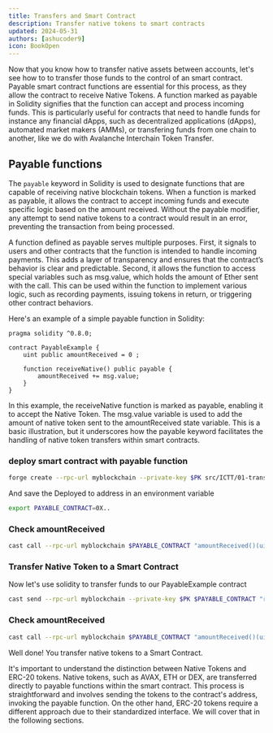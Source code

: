 ```yaml
---
title: Transfers and Smart Contract
description: Transfer native tokens to smart contracts
updated: 2024-05-31
authors: [ashucoder9]
icon: BookOpen
---
```


Now that you know how to transfer native assets between accounts, let's see how to to transfer those funds to the control of an smart contract. Payable smart contract functions are essential for this process, as they allow the contract to receive Native Tokens. A function marked as payable in Solidity signifies that the function can accept and process incoming funds. This is particularly useful for contracts that need to handle funds for instance any financial dApps, such as decentralized applications (dApps), automated market makers (AMMs), or transfering funds from one chain to another, like we do with Avalanche Interchain Token Transfer. 

## Payable functions

The `payable` keyword in Solidity is used to designate functions that are capable of receiving native blockchain tokens. When a function is marked as payable, it allows the contract to accept incoming funds and execute specific logic based on the amount received. Without the payable modifier, any attempt to send native tokens to a contract would result in an error, preventing the transaction from being processed.

A function defined as payable serves multiple purposes. First, it signals to users and other contracts that the function is intended to handle incoming payments. This adds a layer of transparency and ensures that the contract’s behavior is clear and predictable. Second, it allows the function to access special variables such as msg.value, which holds the amount of Ether sent with the call. This can be used within the function to implement various logic, such as recording payments, issuing tokens in return, or triggering other contract behaviors.

Here's an example of a simple payable function in Solidity:

```solidity 
pragma solidity ^0.8.0;

contract PayableExample {
    uint public amountReceived = 0 ;

    function receiveNative() public payable {
        amountReceived += msg.value;
    }
}
```
In this example, the receiveNative function is marked as payable, enabling it to accept the Native Token. The msg.value variable is used to add the amount of native token sent to the amountReceived state variable. This is a basic illustration, but it underscores how the payable keyword facilitates the handling of native token transfers within smart contracts.

### deploy smart contract with payable function

```bash
forge create --rpc-url myblockchain --private-key $PK src/ICTT/01-transfer-funds/01-payable-function.sol:PayableExample
```

And save the Deployed to address in an environment variable 
```bash
export PAYABLE_CONTRACT=0X..

```

### Check amountReceived
```bash
cast call --rpc-url myblockchain $PAYABLE_CONTRACT "amountReceived()(uint)"
```

### Transfer Native Token to a Smart Contract

Now let's use solidity to transfer funds to our PayableExample contract
```bash
cast send --rpc-url myblockchain --private-key $PK $PAYABLE_CONTRACT "receiveNative()" --value 100000
```

### Check amountReceived
```bash
cast call --rpc-url myblockchain $PAYABLE_CONTRACT "amountReceived()(uint)"
```

Well done! You transfer native tokens to a Smart Contract.

It's important to understand the distinction between Native Tokens and ERC-20 tokens. Native tokens, such as AVAX, ETH or DEX, are transferred directly to payable functions within the smart contract. This process is straightforward and involves sending the tokens to the contract's address, invoking the payable function. On the other hand, ERC-20 tokens require a different approach due to their standardized interface. We will cover that in the following sections.
